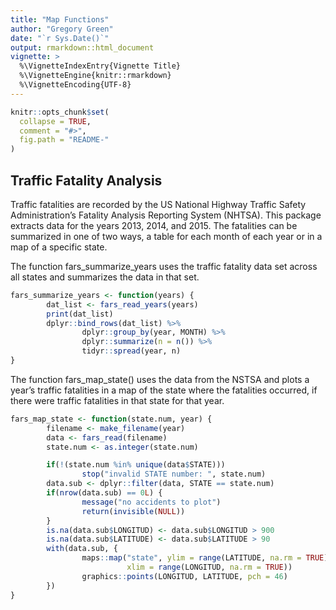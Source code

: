 ```yaml
---
title: "Map Functions"
author: "Gregory Green"
date: "`r Sys.Date()`"
output: rmarkdown::html_document
vignette: >
  %\VignetteIndexEntry{Vignette Title}
  %\VignetteEngine{knitr::rmarkdown}
  %\VignetteEncoding{UTF-8} 
---
```


```r
knitr::opts_chunk$set(
  collapse = TRUE,
  comment = "#>",
  fig.path = "README-"
)

```

## Traffic Fatality Analysis

Traffic fatalities are recorded by the US National Highway Traffic Safety Administration's Fatality Analysis Reporting System (NHTSA). This package extracts data for the years 2013, 2014, and 2015. The fatalities can be summarized in one of two ways, a table for each month of each year or in a map of a specific state.

The function fars_summarize_years uses the traffic fatality data set across all states and summarizes the data in that set.

```r
fars_summarize_years <- function(years) {
        dat_list <- fars_read_years(years)
        print(dat_list)
        dplyr::bind_rows(dat_list) %>% 
                dplyr::group_by(year, MONTH) %>% 
                dplyr::summarize(n = n()) %>%
                tidyr::spread(year, n)
}
```

The function fars_map_state() uses the data from the NSTSA and plots a year's traffic fatalities in a map of the state where the fatalities occurred, if there were traffic fatalities in that state for that year.

```r
fars_map_state <- function(state.num, year) {
        filename <- make_filename(year)
        data <- fars_read(filename)
        state.num <- as.integer(state.num)

        if(!(state.num %in% unique(data$STATE)))
                stop("invalid STATE number: ", state.num)
        data.sub <- dplyr::filter(data, STATE == state.num)
        if(nrow(data.sub) == 0L) {
                message("no accidents to plot")
                return(invisible(NULL))
        }
        is.na(data.sub$LONGITUD) <- data.sub$LONGITUD > 900
        is.na(data.sub$LATITUDE) <- data.sub$LATITUDE > 90
        with(data.sub, {
                maps::map("state", ylim = range(LATITUDE, na.rm = TRUE),
                          xlim = range(LONGITUD, na.rm = TRUE))
                graphics::points(LONGITUD, LATITUDE, pch = 46)
        })
}
```
